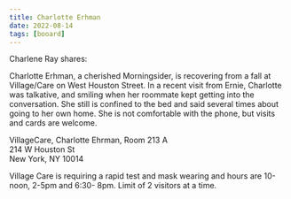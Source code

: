 ```yaml
---
title: Charlotte Erhman
date: 2022-08-14
tags: [booard]
---
```


Charlene Ray shares:

Charlotte Erhman, a cherished Morningsider, is recovering from a fall at Village/Care on West Houston Street. In a recent visit from Ernie, Charlotte was talkative, and smiling when her roommate kept getting into the conversation. She still is confined to the bed and said several times about going to her own home. She is not comfortable with the phone, but visits and cards are welcome.

VillageCare, Charlotte Ehrman, Room 213 A<br/>
214 W Houston St<br/>
New York, NY 10014

Village Care is requiring a rapid test and mask wearing and hours are 10-noon, 2-5pm and 6:30- 8pm. Limit of 2 visitors at a time.
